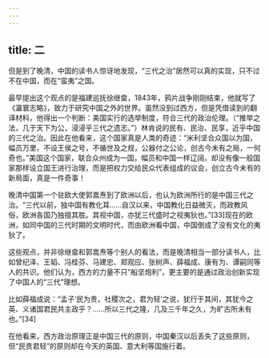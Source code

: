 ```yaml
---
---
---
```

title: 二
---



但是到了晚清，中国的读书人惊讶地发现，“三代之治”居然可以真的实现，只不过不在中国，而在“蛮夷”之国。

最早提出这个观点的是福建巡抚徐继畲，1843年，鸦片战争刚刚结束，他就写了《瀛寰志略》，致力于研究中国之外的世界。虽然没到过西方，但是凭借读到的翻译材料，他得出一个判断：美国实行的选举制度，符合三代的政治伦理。（“推举之法，几于天下为公，浸浸乎三代之遗志。”）林肯说的民有、民治、民享，近乎中国的三代之治。因此在他看来，这个国家真是人类的奇迹：“米利坚合众国以为国，幅员万里，不设王侯之号，不循世及之规，公器付之公论，创古今未有之局，一何奇也。”美国这个国家，联合众州成为一国，幅员和中国一样辽阔，却没有像一般国家那样设立国王进行治理，而是把权力交给民众代表组成的议会，创立古今未有的新局面，真是一件奇事！

晚清中国第一个驻欧大使郭嵩焘到了欧洲以后，也认为欧洲所行的是中国三代之治。“三代以前，独中国有教化耳……自汉以来，中国教化日益微灭，而政教风俗，欧洲各国乃独擅其胜。其视中国，亦犹三代盛时之视夷狄也。”[33]现在的欧洲，如同中国的三代时期的文明时代，而由欧洲看中国，中国倒成了没有文化的夷狄了。

这些观点，并非徐继畲和郭嵩焘等个别人的看法，而是晚清相当一部分读书人，比如曾纪泽、王韬、冯桂芬、马建忠、郑观应、张树声、薛福成、康有为、谭嗣同等人的共识。他们认为，西方的力量不只“船坚炮利”，更主要的是通过政治创新实现了中国人的“三代”理想。

比如薛福成说：“孟子‘民为贵，社稷次之，君为轻’之说，犹行于其间，其犹今之英、义诸国君民共主政乎？……所以三代之隆，几及三千年之久，为旷古所未有也。”[34]

在他看来，西方政治原理正是中国三代的原则，中国秦汉以后丢失了这些原则，但“民贵君轻”的原则却在今天的英国、意大利等国施行着。